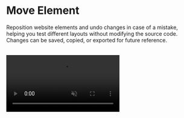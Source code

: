 # Move Element

Reposition website elements and undo changes in case of a mistake, helping you test different layouts without modifying the source code. Changes can be saved, copied, or exported for future reference.

<br />
<video
	autoPlay='autoplay'
	loop
	muted>
	<source
		src='/videos/move-element.mp4'
		type='video/mp4'
	/>
</video>
